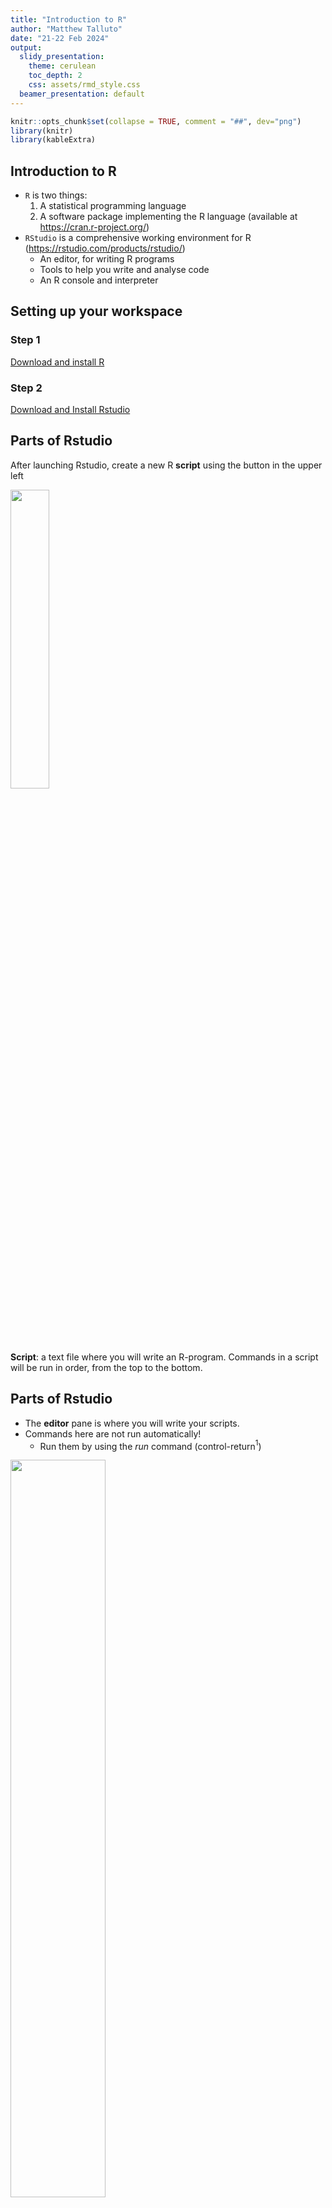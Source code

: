 ```yaml
---
title: "Introduction to R"
author: "Matthew Talluto"
date: "21-22 Feb 2024"
output:
  slidy_presentation:
    theme: cerulean
    toc_depth: 2
    css: assets/rmd_style.css
  beamer_presentation: default
---
```



```r
knitr::opts_chunk$set(collapse = TRUE, comment = "##", dev="png")
library(knitr)
library(kableExtra)
```


## Introduction to R

* `R` is two things:
   1. A statistical programming language
   2. A software package implementing the R language (available at [https://cran.r-project.org/](https://cran.r-project.org/))
* `RStudio` is a comprehensive working environment for R ([https://rstudio.com/products/rstudio/](https://rstudio.com/products/rstudio/))
   - An editor, for writing R programs
   - Tools to help you write and analyse code
   - An R console and interpreter




## Setting up your workspace

### Step 1

[Download and install R](https://cran.r-project.org)

### Step 2

[Download and Install Rstudio](https://posit.co/download/rstudio-desktop/)


## Parts of Rstudio

After launching Rstudio, create a new R **script** using the button in the upper left

![](img/rstudio_new_file.jpg){width=35%}

**Script**: a text file where you will write an R-program. Commands in a script will be run in order, from the top to the bottom.

## Parts of Rstudio

* The **editor** pane is where you will write your scripts. 
* Commands here are not run automatically!
	- Run them by using the *run* command (control-return$^1$)

![](img/rstudio_editor.jpg){width=55%}

$^1$Mac users: usually you can substitute the command (&#8984;) key for control, and option for alt

## Parts of Rstudio

* The **console** pane is where commands are executed. 
* Commands here can be sent from a script
* Or you can enter them directly
	- Commands entered directly in the console are run as soon as you press return!
* Note that your panes may be in a slightly different arrangement!

![](img/rstudio_console.jpg){width=55%}



## Helpful vocabulary

* **console**: A window where you can type commands and view (text) results and output
* **interpreter**: Software that translates R commands into instructions for your computer in real time
* **script**: a text file containing a program, or series of commands
   - can be run **interactively** (sending commands one at a time to the console)
   - or in **batch mode** (all commands run, one after the other)
* **working directory**: location on your computer where R will search for files, data, etc.


## Recommendations
* Create an RStudio project to organize your work (File => New Project).
	- Everyone do this now for this course!
* Store all files in the project folder (your project will be **self-contained**).
* Save related commands together in a script.
* Annotate your code with comments. Write more comments than you need.
   - In R, anything after the `#` character is a comment and will be ignored by the interpreter.




## Variables

<div class="left lt">
* A **variable** is a name that points to some data. 
  - Variable names can contain lower- or upper-case letters, numbers, and the `_` symbol.
  - Names must start with letters and (when possible) should be descriptive
* Variables are given values by **assignment** using either the `=` or `<-` symbol

### Recommendations
* Use descriptive variable names instead of comments.
* Avoid 1- and 2- letter names.
* Separate words with underscores.
* Use a consistent assignment operator (`=` or `<-`, not both)
</div>

<div class="right rt">

```r
# Comments in R start with the # symbol
# anything after # will not be executed
# Comments are a useful way to annotate your code so you know what is 
# happening

# Legal variable names
x = 1
y0 = 5
time_of_day = "20:15"
dayOfWeek <- "Monday"

# bad!
# d is the diversity in our site, in species
d = 8

# better!
site_diversity = 8


# error
0y = 5
todays date = "February 21"
```

</div>


## Data types

* `numeric`: integers and floating-point (decimal) numbers
* `logical`: yes/no, true/false data; in R represented by the special values `TRUE` and `FALSE`
	- `T` and `F` (no quotes) can be used as shortcuts for `TRUE`/`FALSE`, but you should avoid this!
* `character`: strings, text
* `factor`: special variable type for categorical (nominal & ordinal) data




## Numeric operators

<div class="left lt">

* We use **operators** to perform computations on variables and constants
* The **assignment operators** give a value to a variable
	- `=`, `<-`
	- Both work mostly the same, use alt dash (-) for `<-`
* **Mathematical operators** allow us to do arithmetic
	- `+`, `-`, `*`, `/`, `^`
</div>

<div class="right rt">

```r
# assignment
x = 5
# equivalent
x <- 5

# class tells you the data type of a variable
class(x)

# math
x + 2
(3 + x) * 2
3^2

```

</div>




## Functions

<div class="left lt">
* **Functions** take **arguments** (which can be variables or constants).
* The function performs computations on the arguments.
* Functions can **return** a result, have **side-effects**, or both.

**Mathematical & functions**

* `sin()`, `cos()`
* `log()`, `exp()`, `sqrt()`

Get help on a function with `?` or `help()`, for example: `?log` or `help(log)`.
If you don´t know a function's name, you can search for a (likely/suspected) string in its name with `??`.


</div>

<div class="right rt">

```r
x = 5

# The print() function takes one or more arguments
#      in this case the variable x
# It returns no value, but has the side effect of printing the 
# value of x to the screen
print(x)

# compute the natural logarithm of x
# then store it in y, then print the result
y = log(x)
print(y)

# functions can take multiple arguments, and arguments can be named
# here we change the base of the logarithm
log(x, base = 10)
# equivalents, found in the help file with ?log
#     log(x, 10)
#     log10(x)
```

</div>




## Data structures: vectors

<div class="left lt">
* A **data structure** is a way of organizing multiple pieces of data into a single variable
* A `vector` holds one or more values of a single data type

</div>

<div class="right rt">
</div>





## Creating vectors

<div class="left lt">
* `c()` is a simple function that `c`oncatenates its arguments into a vector
* The `:` operator creates a sequence of integers, counting by ones
* More general sequences use the `seq` function
	- Third argument tells you what to count by
* Repeat values with `rep`
</div>

<div class="right rt">

```r
# The c() function stands for concatenate
# it groups items together into a vector
(five_numbers = c(3, 2, 8.6, 4, 9.75))

# Creating vectors
(one_to_ten = 1:10)
class(one_to_ten)
# integers are *also* numeric
is(one_to_ten, "numeric")

## sequences and repeats
seq(1, 5, 0.4)
rep(0, 3)


```
</div>


## Vectorized operations

<div class="left lt">
* Many of R's basic operators and functions are **vectorized**: they apply one-at-a-time to the whole vector.
* Vectors can be other data types, and can be converted between data types.
</div>

<div class="right rt">

```r

# math on vectors is performed on each element
five_numbers + 1
five_numbers^2

sin(five_numbers)

# vectors of other data types
class(five_numbers)
(five_letters = c("c", "b", "z", "q", "w"))
class(five_letters)
sort(five_letters)

as(five_numbers, "integer")

```

</div>






## Vectors: indexing

<div class="left lt">
* We can use **indexing** to get a part of a vector by its position
	- use the `[]` operator
	- an index can be multiple values!
	- any legal **expression** that returns integers can be used inside `[]`!
* In R, the first index is always 1
* Asking for an index outside the allowable range is an error

</div>

<div class="right rt">

```r
five_numbers
five_numbers[1]
five_numbers[3:5]
five_numbers[c(1,4)]

# get vector length
length(five_numbers)
five_numbers[10]

# can index with another variable
(i = length(five_numbers))
five_numbers[i]

# also an expression
five_numbers[i - 1]

```

</div>

## More basic functions

<div class="left lt">
* Basic statistical functions have mostly obvious names
* Mathematical functions will operate separately on each vector element
</div>

<div class="right rt">

```r
mean(five_numbers)
median(five_numbers)
sd(five_numbers)
var(five_numbers)
sum(five_numbers)

# mathematical functions
exp(five_numbers)
log(five_numbers)
```

</div>




## More programming: logic and comparison

<div class="left lt">
* The **logical** data type indicates yes/no, true/false data
* Represented by the special values `TRUE` and `FALSE` (no quotes)
* We can use **comparison operators** to compare values and produce **logical** results
	* `==`, `!=`, `<`, `>`, `<=`, `>=`
</div>

<div class="right rt">

```r
# less than, greater than, less/greater or equals
1 < 2
class(1 < 2)

2 <= 2
2 > 4
'q' >= 'm'

# equality testing
2 == 1 + 1
2 != 'q'

# be careful with decimals!
0.2 + 0.1 == 0.3
# preferred:
all.equal(0.1 + 0.2, 0.3)

```

</div>

## Logical operators

<div class="left lt">
* We can combine logical expressions with the **logical operators**
	* `&` (and), `|` (or; the vertical bar), `!` (not).

</div>

<div class="right rt">

```r
# and: both must be true
TRUE & TRUE
TRUE & FALSE
FALSE & FALSE

# or: only one needs to be true
TRUE | FALSE
FALSE | FALSE

# not: returns the opposite
!FALSE

# both statements are TRUE, so this is TRUE
1 + 1 == 2 & 2 < 4
```

</div>



## Reading in real data

Download the [Palmer penguins dataset](https://raw.githubusercontent.com/allisonhorst/palmerpenguins/main/inst/extdata/penguins.csv)

Save this in your project folder, inside another folder named `data`


```r
knitr::include_graphics("img/lter_penguins.png")
```

<font size=4>Artwork by @allison_horst</font>

## Reading in real data

<div class="left lt">
* The `read.csv` function takes a file path or URL as the argument
* Returns a tabular data structure called a `data.frame`
* `"data/penguins.csv"` is a **relative path**. 
	- R will search inside the working directory for a folder named `"data"`.
* An **absolute path** gives the location on your computer, starting from the very top. Example:

`"/Users/ltalluto/Desktop/intro_r/data/penguins.csv"`

**Recommendation**: use relative paths!

*Hint: use `..` to refer to one directory above the current (working) directory*

</div>


<div class="right rt">

```r
penguins = read.csv("data/penguins.csv")
# read.csv also takes URLs!
# penguins = read.csv("https://raw.githubusercontent.com/allisonhorst/palmerpenguins/main/inst/extdata/penguins.csv")
class(penguins)
```


</div>




## Data prep recommendations
<div class="left lt">

* Prepare data in excel
* The first row is a header with column names
* Choose good column names (no spaces or special characters, include units)
* In a separate file, describe the dataset, how it was collected, and the meaning of each column
* Arrange your data so that each row is a single observation, each column is a variable ("tidy" data)

</div>

<div class="right rt">
```r
kable_styling(kable(head(penguins)), font_size = 12)
```
</div>




## Working with data frames

<div class="left lt">
* A `data.frame` holds tabular data
   - Each `row` of a data frame is a single **case** (i.e., an observation)
   - Each `column` of a data frame is a single variable (i.e., a `vector`, all the same data type)
* `head` shows the first few rows of a data frame

</div>

<div class="right rt">
   
```r
# Load a dataset named 'penguins' and convert it to a data frame
# this dataset comes from a package, "palmerpenguins"
data(penguins, package = "palmerpenguins")
penguins = as.data.frame(penguins)
head(penguins)
```

```r
kable_styling(kable(head(penguins)), font_size = 12)
```



</div>


## Working with data frames

* `View` shows the data frame in a graphical window (Or double-click the dataset in the `Environment` tab)
* `str` gives you a summary of the **str**ucture of the data

```r
str(penguins)
```

* `nrow`, `ncol`, `dim` give you dimensions of the data frame

```r
# data frame dimensions
nrow(penguins)
ncol(penguins)
dim(penguins)
```






## Working with data frames

<div class="left lt">

* Variable names are not visible in the global environment!
* You must access them using `$` or `[]`, lets you 'peek' inside the data.frame and access variables there.

</div>

<div class="right rt">

```r

# Error: there is no variable with that name!
bill_length_mm
```

```r

# accessing a variable by name
penguins$bill_length_mm
penguins[, 'bill_length_mm']
```

```r
# equivalent: accessing a variable by position
penguins[,3] # get every row in the third column
```

</div>




## Working with data frames

<div class="left lt">

* Variable names are not visible in the global environment!
* You must access them using `$` or `[]`, lets you 'peek' inside the data.frame and access variables there.

</div>

<div class="right rt">


```r
# accessing a variable by name, and subsetting rows
penguins[1:10,"bill_length_mm"]
```
</div>


## Subsetting data frames

<div class="left lt">
* More complex indexing is available with `[]`
</div>

<div class="right rt">
```r
# Get the first value in the third column
penguins[1,3]

# Get the whole third column, then use head to print the first six values
head(penguins[,3])

# First five values of columns 3 and 4
penguins[1:5, c(3,4)]

# Can also index by name
penguins[1:5, c("bill_length_mm", "bill_depth_mm")]

# Remove the first 300 rows
penguins[-(1:300),]
```
</div>


## Logical subsets

* We can take a part of a `data.frame` or `vector` based on some condition
* Easy to use, easy to read: Use the `subset` function

```r
# Return a data frame with only one species
penguins_adelie = subset(penguins, species == "Adelie")
head(penguins_adelie)

```



## Logical subsets

* We can take a part of a `data.frame` or `vector` based on some condition
* Easy to use, easy to read: Use the `subset` function
* Select from multiple categories with the `%in%` operator

```r
# Try these, what do they do?
subset(penguins, species == "Adelie" & sex == "Male" & year != 2007)

subset(penguins, species %in% c("Chinstrap", "Gentoo"))

```


## Logical subsets

* We can take a part of a `data.frame` or `vector` based on some condition
* Easy to use, easy to read: Use the `subset` function
* Select from multiple categories with the `%in%` operator
* Hard, but more flexible: use logical indices in `[]`

```r
# get the body mass of all female penguins with a larger-than-average bill length
penguins[penguins$sex == "female" & penguins$bill_length_mm > mean(penguins$bill_length_mm, na.rm = TRUE), "body_mass_g"]
```



## Practise with data frames

Read in the penguin data using `read.csv`. Store it in a variable named `penguins`. Then try to do the following.

1. How many rows and columns are in the dataset? Use `dim`, `nrow`, and `ncol`.
2. What is the output of `mean(penguins$bill_depth_mm)`? Why? What if you try `mean(penguins$bill_depth_mm, na.rm = TRUE)`? Check the help file by typing `?mean`. Does the same logic work for `sd`?
3. How many penguins were captured in each year? Try the `table` function.
4. You can use table with multiple columns of data. Try to find out how many of each species were captured in each year.
	 - Hint: use `c()` inside `[]` to get multiple columns. See the previous slide.
5. Add a new column called `body_mass_kg`, and compute the body mass, in kg instead of g.
	- Hint: you can use `$` to create a new column by name
6. Use `subset` to compute the mean bill length and bill depth for Gentoo penguins

## Practise with data frames

```r
## 1.
# dim gives rows and columns, in that order
nrow(penguins)
ncol(penguins)
dim(penguins)

## 2.
# there are missing values, so this doesn't work
mean(penguins$bill_depth_mm)
# adding na.rm = TRUE gives us what we expect
mean(penguins$bill_depth_mm, na.rm = TRUE)
sd(penguins$bill_depth_mm, na.rm = TRUE)

## 3.
table(penguins$year)

## 4. 
table(penguins[, c('species', 'year')])

## 5.
# nothing is printed! but the new column is created with the data already stored
# can confirm by looking at the data frame with head
penguins$body_mass_kg = penguins$body_mass_g / 1000
head(penguins)


## 6.
penguins_gentoo = subset(penguins, species == "Gentoo")
mean(penguins_gentoo$bill_length_mm, na.rm = TRUE)
mean(penguins_gentoo$bill_depth_mm, na.rm = TRUE)

```





## Cleaning up the penguin data

<div class="left lt">
Our data frame has some missing data. Let's remove the incomplete cases using the `complete.cases` function.
</div>

<div class="right rt">

```r
# Try this: what is the output?
complete.cases(penguins)
```

```r
# what is this doing? why does this work?
sum(! complete.cases(penguins))
```

```r
# Again, break this down one piece at a time
# start inside the brackets and work out
penguins = penguins[complete.cases(penguins), ]
```
</div>


## Getting summary statistics

<div class="left lt">
* We have learned some basic functions for summary statistics
	- `mean`, `sd`, `var`
	- `quantile`, `range`, `sum`
	- `complete.cases`
* But our data has multiple partitions! 
	- `species`, `sex`, `year`, `island`
	- What if we want to summarise across these partitions?

</div>

<div class="right rt">
```r
library(ggplot2)
p2 = reshape2::melt(within(penguins, rm("body_mass_kg")), id.vars = c('species', 'island', 'sex', 'year'))
peng_box = ggplot(p2) + geom_boxplot(aes(x = species, fill = sex, y = value)) + 
	facet_wrap(~variable, scales = "free_y", strip.position = "left",
			   labeller = as_labeller(c(bill_length_mm = "Bill length (mm)", bill_depth_mm = "Bill depth (mm)",
			   						 flipper_length_mm = "Flipper length (mm)", body_mass_g = "Body mass (g)"))) +
	scale_fill_manual(values = c("pink","royalblue")) + theme_minimal() + 
	theme(strip.placement = "outside", axis.title.y=element_blank(), strip.text = element_text(size = 12),
		  axis.text.y = element_text(size = 11), axis.text.x = element_text(size = 11))
peng_box
```
</div>
	

## Getting summary statistics

<div class="left lt">
* `table` allows us to count cases across partitions
* `tapply` (apply a function in a table) is a generalisation of `table`, allows us to compute any statistic across partitions
	- syntax: first the variable, then the partition, then the statistical function, then additional arguments

```r
# one variable, one partition
tapply(penguins$bill_length_mm, penguins$species, mean, na.rm = TRUE)

# one variable, two partitions
tapply(penguins$bill_length_mm, penguins[, c('species', 'sex')], 
	   mean, na.rm = TRUE)
```
</div>

<div class="right rt">
```r
peng_box
```
</div>
	

## Getting summary statistics

<div class="left lt">
* `table` allows us to count cases across partitions
* `tapply` (apply a function in a table) is a generalisation of `table`, allows us to compute any statistic across partitions
	- syntax: first the variable, then the partition, then the statistical function, then additional arguments
* `sapply` (simple apply) applies a function to multiple *variables* but with no partitions
	- first the variables, then the function

```r
# compute the sd of every variable
pvars = penguins[, c('bill_length_mm', 'bill_depth_mm', 
					 'flipper_length_mm', 'body_mass_g')]
sapply(pvars, sd)
```
</div>

<div class="right rt">
```r
peng_box
```
</div>

## Summary statistics: practise

* Subset the data to look only at Adelie penguins.
* Does the distribution of flipper length of Adelie penguins vary among the different islands? Make sure you account for sex. Check the mean, sd, median, min, and max.
* Try making a box and whisker plot using the `boxplot` function. Try the following syntax: `boxplot(y ~ group1 + group2, data = penguins)`. 
	- For `y`, substitute the name of the variable inside penguins that you want to plot (e.g., `flipper_length_mm`).
	- For `group1` and `group2`, substitite the names of any grouping variables you want to use, like `sex`.
* Customize your plot. Check the help file for boxplot and try changing some of the defaults to improve the appearance of your plot. Some example argu,ments you could change:
	- `xlab` and `ylab`, the axis titles
	- `border`, `col`, the colors of the box borders and the fill color
	- `notch`, `boxwex` (see if you can figure them out from the help file, or by experimenting)


## Summary statistics: practise
<div class="left lt">

```r
# Subset the data to look only at Adelie penguins.
penguins_adelie = subset(penguins, species == "Adelie")

# Does the distribution of flipper length of Adelie penguins vary
# among the different islands?
# we can use tapply with the different functions

## mean
tapply(penguins_adelie$flipper_length_mm, 
	   penguins_adelie[, c('island', 'sex')], mean)

## sd
tapply(penguins_adelie$flipper_length_mm, 
	   penguins_adelie[, c('island', 'sex')], sd)

## median
tapply(penguins_adelie$flipper_length_mm, 
	   penguins_adelie[, c('island', 'sex')], median)

## min
tapply(penguins_adelie$flipper_length_mm, 
	   penguins_adelie[, c('island', 'sex')], min)

## max
tapply(penguins_adelie$flipper_length_mm, 
	   penguins_adelie[, c('island', 'sex')], max)

```
</div>

## Summary statistics: practise
<div class="left lt">

```r
# a boxplot is a much nicer way to visualise this
boxplot(flipper_length_mm ~ island+sex, data = penguins_adelie)
```

</div>

<div class="right rt">
```r
# a boxplot is a much nicer way to visualise this
boxplot(flipper_length_mm ~ island+sex, data = penguins_adelie)
```
</div>



## Summary statistics: practise
<div class="left lt">

```r
# a boxplot is a much nicer way to visualise this
# the defaults are quite ugly, let's improve things
# I chose colours using colorbrewer
# https://colorbrewer2.org/#type=qualitative&scheme=Paired&n=7
# 3 colors, one for each island
cols = rep(c("#a6cee3", "#fb9a99", "#fdbf6f"), 2)
boxplot(flipper_length_mm ~ island+sex, data = penguins_adelie, 
		at = c(1.6,2,2.4,    3.6,4,4.4), # at controls x-location, allows grouping by sex
		col = rep(cols, 2), # set the colours, repeated twice (female and male)
		names = c("", "Female", "", "", "Male", ""), # labels under the boxes
		xlab = "", ylab = "Flipper length (mm)", # set axis titles
		bty = 'n', #disable the box around the plot
		notch = TRUE,
		boxwex = 0.3 # thinner boxes
)
# add a legend to the plot
legend("topleft", legend = unique(penguins_adelie$island), 
	   title = "Island", fill = cols, bty = 'n')

```
</div>

<div class="right rt">
```r
# a boxplot is a much nicer way to visualise this
# the defaults are quite ugly, let's improve things
# I chose colours using colorbrewer
# https://colorbrewer2.org/#type=qualitative&scheme=Paired&n=7
# 3 colors, one for each island
cols = rep(c("#a6cee3", "#fb9a99", "#fdbf6f"), 2)
boxplot(flipper_length_mm ~ island+sex, data = penguins_adelie, 
		at = c(1.6,2,2.4,    3.6,4,4.4), # at controls x-location, allows grouping by sex
		col = rep(cols, 2), # set the colours, repeated twice (female and male)
		names = c("", "Female", "", "", "Male", ""), # labels under the boxes
		xlab = "", ylab = "Flipper length (mm)", # set axis titles
		bty = 'n', #disable the box around the plot
		notch = TRUE,
		boxwex = 0.3 # thinner boxes
)
# add a legend to the plot
legend("topleft", legend = unique(penguins_adelie$island), 
	   title = "Island", fill = cols, bty = 'n')

```
</div>


## Basic statistical tests

* We saw with the box plot the syntax `y ~ x`
* In R, this is called a **formula**
* Read this as "y is modelled by x"
* We can use this for many plots and basic statistical tests

## Comparing means

<div class="left lt">
* Hypothesis: in Gentoo penguins, males are heavier than females
* Exercise: test this hypothesis with the function `t.test`

</div>

<div class="right rt">
```r
penguins_gentoo = subset(penguins, species == "Gentoo")
pl = ggplot(penguins_gentoo) + geom_boxplot(aes(x = sex, y = body_mass_g, fill = sex)) + theme_minimal() + ggtitle("Gentoo penguins")
pl
```
</div>

## Comparing means

<div class="left lt">
* Hypothesis: in Gentoo penguins, males are heavier than females
* Exercise: test this hypothesis with the function `t.test`
* Add `paired = TRUE` for a paired t-test

```r
penguins_gentoo = subset(penguins, species == "Gentoo")
tapply(penguins_gentoo$body_mass_g, penguins_gentoo$sex, mean)
# why less??
t.test(body_mass_g ~ sex, data = penguins_gentoo, alternative = "less")

```
</div>

<div class="right rt">
```r
pl
```
</div>


## Comparing means: more than 2 groups

<div class="left lt">
* We can use the function `aov` to do an analysis of variance when there are more than 2 groups
* Hypothesis: For male Adelie penguins, there are differences in bill length on the different islands
* By itself, the output of `aov` is not helpful. Try using the `summary` function on the output instead.


</div>
<div class="right rt">
```r
penguins_adelie_m = subset(penguins, species == "Adelie" & sex == "male")
pl = ggplot(penguins_adelie_m) + geom_boxplot(aes(x = island, y = bill_length_mm, fill = island)) + 
	theme_minimal() + ggtitle("Male Adelie penguins")

pl
```
</div>

## Comparing means: more than 2 groups

<div class="left lt">
* We can use the function `aov` to do an analysis of variance when there are more than 2 groups
* Hypothesis: For male Adelie penguins, there are differences in bill length on the different islands
* By itself, the output of `aov` is not helpful. Try using the `summary` function on the output instead.

```r
penguins_adelie_m = subset(penguins, species == "Adelie" & sex == "male")
tapply(penguins_adelie_m$bill_length_mm, penguins_adelie_m$island, mean)
adelie_m_model = aov(bill_length_mm ~ island, data = penguins_adelie_m)
summary(adelie_m_model)

```

</div>

<div class="right rt">
```r
pl
```
</div>


## Comparing proportions

<div class="left lt">
* Is the sex ratio for Gentoo penguins significantly different from 0.5?
* Use the `table` function to view the counts
* Try `barplot` for visualising
* Use `prop.test` for the significance test

</div>



## Comparing proportions

<div class="left lt">
* Is the sex ratio for Gentoo penguins significantly different from 0.5?
* Use the `table` function to view the counts
* Try `barplot` for visualising
* Use `prop.test` for the significance test

```r
# save it in a variable so we can use the counts later
tab = table(penguins_gentoo$sex)
tab
prop.test(tab)
```
</div>

<div class="right rt">
```r
barplot(tab, col = c("pink", "lightblue"))

```

</div>


## Comparing proportions: multiple variables

<div class="left lt">
* Perhaps the the number of each species captured varies by year.
* We can see if the variable `year` is associated with the variable `species` using a **chi-squared test**.
* Use `table` and `barplot` for exploration.
* Use `chisq.test` for the test

</div>



## Comparing proportions: multiple variables

<div class="left lt">
* We could ask if the proportions of each species vary by year
* We can see if the categorical variables `year` and `species` are associated using a **chi-squared test**.
* Use `table` and `barplot` for exploration.
* Use `chisq.test` for the test

```r
tab = table(penguins[, c('species', 'year')])
tab
chisq.test(penguins$species, penguins$year)
```
</div>

<div class="right rt">

```r
cols = c("#386cb0", "#ffff99", "#beaed4")
# we change the y limit to make enough room for the legend
barplot(tab, beside = TRUE, col = cols, ylim = c(0, 60))
# sort the species so the colors line up right
species = sort(unique(penguins$species))
legend("topleft", legend = species, bty = "n", fill = cols)
```
</div>





## Correlation

<div class="left lt">
* We can use the `cor` function to compute correlations among 2 or more variables
* Compute a **correlation matrix** with the `cor` function using all 4 numeric variables.
* Choose 2 variables to test for a significant correlation using `cor.test`
* Use `plot` to produce a scatterplot of the 2 variables. Customize the plot to make it look a bit better
</div>

<div class="right rt">
```r
# If you use plot on a data frame, you can view multiple relationships at once
plot(penguins[, 3:6])
```
</div>

## Correlation

<div class="left lt">
* We can use the `cor` function to compute correlations among 2 or more variables
* Compute a **correlation matrix** with the `cor` function using all 4 numeric variables.

```r
# I use round to make the printing nicer
round(cor(penguins[, 3:6]), digits = 3)
```
</div>

<div class="right rt">
```r
# If you use plot on a data frame, you can view multiple relationships at once
plot(penguins[, 3:6])
```
</div>

## Correlation

<div class="left lt">
* We can use the `cor` function to compute correlations among 2 or more variables
* Compute a **correlation matrix** with the `cor` function using all 4 numeric variables.
* Choose 2 variables to test for a significant correlation using `cor.test`

```r
# I chose the weakest correlation
cor(penguins$bill_depth_mm, penguins$bill_length_mm)
cor.test(penguins$bill_depth_mm, penguins$bill_length_mm )
```
</div>

<div class="right rt">
```r
# magic spell to give each species a different color
cols = factor(penguins$species) 
plot(penguins$bill_depth_mm, penguins$bill_length_mm,
	 pch = 16, #dots instead of circles
	 col = cols, xlab = "Bill depth (mm)", 
	 ylab = "Bill length(mm)", bty = 'n'
)
legend("topleft", legend = levels(cols), fill = 1:3, bty = "n")
```
</div>


## Linear models

<div class="left lt">
* We found a significant **negative** correlation between bill length and depth.
	- Does this make sense?
	- Our visualisation suggests something more is going on
</div>

<div class="right rt">
```r
cols = factor(penguins$species) # magic spell to give each species a different color
plot(penguins$bill_depth_mm, penguins$bill_length_mm,
	 pch = 16, #dots instead of circles
	 col = cols, xlab = "Bill depth (mm)", 
	 ylab = "Bill length(mm)", bty = 'n'
)
legend("topleft", legend = levels(cols), fill = 1:3, bty = "n")
```
</div>

## Linear models
<div class="left lt">
* We found a significant **negative** correlation between bill length and depth.
	- Does this make sense?
	- Our visualisation suggests something more is going on
* We can do regression and other kinds of **linear models** using the `lm` function
	- Like `aov`, use the `summary` function to get a better look at the results
	- the `anova` function can also be useful for models with categorical predictors
* Try building a model that looks for the bill depth and bill length relationship, partitioned by species and sex
</div>

<div class="right rt">
```r
pl = ggplot(penguins, aes(x = bill_length_mm, y = bill_depth_mm, col = species, shape = sex)) + 
	geom_point() + 
	geom_smooth(method = "lm", se = FALSE) + 
	xlab("Bill length (mm)") + ylab("Bill depth (mm)") +
	theme_minimal()
pl
```
</div>



## Linear models
<div class="left lt">
* Try building a model that looks for the bill depth and bill length relationship, partitioned by species and sex
```r
mod_billdepth = lm(bill_depth_mm ~ bill_length_mm * species + bill_length_mm * sex, data = penguins)
summary(mod_billdepth)
anova(mod_billdepth)
```
</div>

<div class="right rt">
```r
pl
```
</div>



## Graphics in R

R currently has two dominant graphical engines

### Base graphics
* Built in to R.
* Simple to use
* Relatively easy syntax
* Plots usually need a lot of customization before they are finished

### ggplot2
* A package you must install.
* More complex syntax
* Produces publication-quality graphics with less customization needed.
* Plots can be saved in a variable, with customization added as needed.




## Histograms: show the distribution of a single variable

<div class="left lt">
```r
hist(penguins$bill_depth_mm)
```
</div>

<div class="right rt">
```r
## do this once!
# install.packages("ggplot2")

## Once per session
library("ggplot2")

ggplot(penguins, aes(x = bill_depth_mm)) + geom_histogram()
```
</div>


## Histograms: show the distribution of a single variable

Defaults are not amazing, some improvements needed

<div class="left lt">

* `main = ""` disables the title
* `xlab` and `ylab` control axis labels
* `breaks` controls the number of bins in the histogram
* `col` sets the color of the bars
* `border` sets the color of the borders (`NA`: no border)

```r
hist(penguins$bill_depth_mm, main = "", xlab="Bill depth (mm)", 
	 ylab = "Frequency", breaks = 20, col="#999999", border=NA)
```
</div>

<div class="right rt">
```r
hist(penguins$bill_depth_mm, main = "", xlab="Bill depth (mm)", 
	 ylab = "Frequency", breaks = 20, col="#999999", border=NA)
```
</div>


## Histograms: show the distribution of a single variable

<div class="left lt">

```r
ggplot(penguins, aes(x = bill_depth_mm)) + 
	geom_histogram(bins = 20) + 
	theme_minimal() + xlab("Bill depth (mm)")
```
</div>

<div class="right rt">
```r
ggplot(penguins, aes(x = bill_depth_mm)) + 
	geom_histogram(bins = 20) + 
	theme_minimal() + xlab("Bill depth (mm)")
```
</div>

## Colours

<div class="left lt">
* R supports colours using the common HTML color coding: `#RRGGBB`
	- RR, GG, BB are the amounts of red, green, and blue
	- each ranges from `00` (none) to `FF` (most)
	- [Colour pickers](https://www.w3schools.com/colors/colors_picker.asp) online help you translate a color in real life to a coded color
* Best practise: choose colours using reputable packages based in colour theory
	- Continuous data: [scico](https://github.com/thomasp85/scico) and [viridis](https://github.com/sjmgarnier/viridis) are the best.
	- Categorical data: [rcolorbrewer](https://colorbrewer2.org/#type=sequential&scheme=BuGn&n=3) is simple, limited palettes, [iWantHue](https://medialab.github.io/iwanthue/) generates custom categorical palettes
* R also has 657 named colours: `col = 'rosybrown'`
* see the `colors()` function for the names
* You can use the `scales` package to generate custom palettes.

```r
head(colors())
```
</div>

<div class="right rt">

```r
library(ggdark)
d = expand.grid(xl = 1:27, yb = 25:1)
d$colors = NA
d$colors[1:657] = colors()
d = d[complete.cases(d),]
par(mar = c(0,0,0,0))
plot(0,0, xlim = c(1,28), ylim = c(1,26), type = 'n', axes = FALSE, xlab = "", ylab = "")
with(d, rect(xl, yb, 1+xl, 1+yb, col = colors, border = NA))
with(d, text(xl, yb + 0.5, colors, col = invert_color(colors), cex = 0.3, adj = 0))
```

</div>



## Boxplot: distribution of a y-variable across categorical x-variables

<div class="left lt">

```r
library(RColorBrewer)
(cols = brewer.pal(3, "Paired"))#[c(1, 5, 7)])
```

```r

boxplot(flipper_length_mm ~ island+sex, data = penguins_adelie, 
		# at controls x-location, allows grouping by sex
		at = c(1.6,2,2.4,    3.6,4,4.4), 
		# set the colours, repeated twice (female and male)
		col = rep(cols, 2), 
		# axis label text size
		cex.axis = 0.8,
		# labels under the boxes
		names = c("", "Female", "", "", "Male", ""), 
		# set axis titles
		xlab = "", ylab = "Flipper length (mm)", 
		# disable the box around the plot
		bty = 'n', 
		notch = TRUE,
		# thinner boxes
		boxwex = 0.3 
)
# add a legend to the plot
legend("topleft", legend = unique(penguins_adelie$island), 
	   title = "Island", fill = cols, bty = 'n')

```
</div>

<div class="right rt">
```r
boxplot(flipper_length_mm ~ island+sex, data = penguins_adelie, 
		at = c(1.6,2,2.4,    3.6,4,4.4), # at controls x-location, allows grouping by sex
		col = rep(cols, 2), # set the colours, repeated twice (female and male)
		cex.axis = 0.8, # axis label text size
		names = c("", "Female", "", "", "Male", ""), # labels under the boxes
		xlab = "", ylab = "Flipper length (mm)", # set axis titles
		bty = 'n', #disable the box around the plot
		notch = TRUE,
		boxwex = 0.3 # thinner boxes
)
# add a legend to the plot
legend("topleft", legend = unique(penguins_adelie$island), 
	   title = "Island", fill = cols, bty = 'n')
```
</div>



## Boxplot: distribution of a y-variable across categorical x-variables

<div class="left lt">

```r
ggplot(penguins_adelie, aes(y = flipper_length_mm, x = sex, 
							fill = island)) + 
	geom_boxplot(notch = TRUE) + 
	theme_minimal() + ylab("Flipper length (mm)") + xlab("") +
	scale_fill_brewer(palette = "Paired") 
```

</div>

<div class="right rt">

```r
ggplot(penguins_adelie, aes(y = flipper_length_mm, x = sex, fill = island)) + 
	geom_boxplot(notch = TRUE) + 
	theme_minimal() + ylab("Flipper length (mm)") + xlab("") +
	scale_fill_brewer(palette = "Paired") 
```

</div>





## Violin plot: boxplot alternative that shows more information

<div class="left lt">

```r
# another option!
ggplot(penguins_adelie, aes(y = flipper_length_mm, x = sex, 
							fill = island)) + 
	geom_violin() + 
	theme_minimal() + ylab("Flipper length (mm)") + xlab("") +
	scale_fill_brewer(palette = "Paired") 
```
</div>

<div class="right rt">

```r
# another option!
ggplot(penguins_adelie, aes(y = flipper_length_mm, x = sex, 
							fill = island)) + 
	geom_violin() + 
	theme_minimal() + ylab("Flipper length (mm)") + xlab("") +
	scale_fill_brewer(palette = "Paired") 
```
</div>


## Tests of association: n × n Tables

<div class="left lt">

### Nesting holes of black-backed woodpeckers.

```r
woodpecker = read.csv("https://raw.githubusercontent.com/flee-group/vu_datenanalyse/main/datasets/woodpecker.csv")
head(woodpecker)

table(woodpecker)
```

We want to test for an *association* between the two variables (forest type and nest tree)

</div>

<div class="right rt">

![](img/woodpecker.jpg){width=200px}

$H_0$: Nesting tree is not associated with forest type

$H_A$: Nest tree is associated with forest type

</div>



## Visualisation: Categorical Data

<div class="left lt">

Barplots, or proportional bars for counts within categories

```r
table(woodpecker)

woodp_plot = ggplot(woodpecker, aes(x = nest_tree,
				fill = forest_type))
woodp_plot = woodp_plot + geom_bar(width = 0.5, 
					position=position_dodge())
woodp_plot = woodp_plot + xlab("Nest Tree Type") +
	theme_minimal() + labs(fill = "Forest Type")
woodp_plot
```

Side-by-side bars allow us to compare all categories on equal footing. 

</div>

<div class="right rt">
```r
woodp_plot
```
</div>






## Bivariate data

### Visualisation

The classic way to visualise is a **scatterplot**
Show in ggplot how to divide data into margins

```r
plot(flipper_length_mm ~ body_mass_g, data = penguins_adelie, pch=16, 
     xlab = "Adelie Penguin Body Mass (g)", ylab = "Flipper Length (mm)", bty='n')
```


## Heatmaps

Useful for showing 3 variables

check ggplot cheatsheet (https://rstudio.github.io/cheatsheets/data-visualization.pdf) for more


